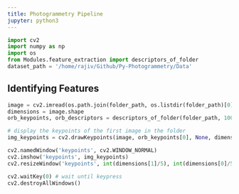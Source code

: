 ```yaml
---
title: Photogrammetry Pipeline
jupyter: python3
---
```




```python
import cv2
import numpy as np
import os
from Modules.feature_extraction import descriptors_of_folder
dataset_path = '/home/rajiv/Github/Py-Photogrammetry/Data'
```

## Identifying Features

```python
image = cv2.imread(os.path.join(folder_path, os.listdir(folder_path)[0]))
dimensions = image.shape
orb_keypoints, orb_descriptors = descriptors_of_folder(folder_path, 1000)

# display the keypoints of the first image in the folder
img_keypoints = cv2.drawKeypoints(image, orb_keypoints[0], None, dimensions, flags=cv2.DRAW_MATCHES_FLAGS_DRAW_RICH_KEYPOINTS) 

cv2.namedWindow('keypoints', cv2.WINDOW_NORMAL)
cv2.imshow('keypoints', img_keypoints)
cv2.resizeWindow('keypoints', int(dimensions[1]/5), int(dimensions[0]/5))

cv2.waitKey(0) # wait until keypress
cv2.destroyAllWindows()
```


